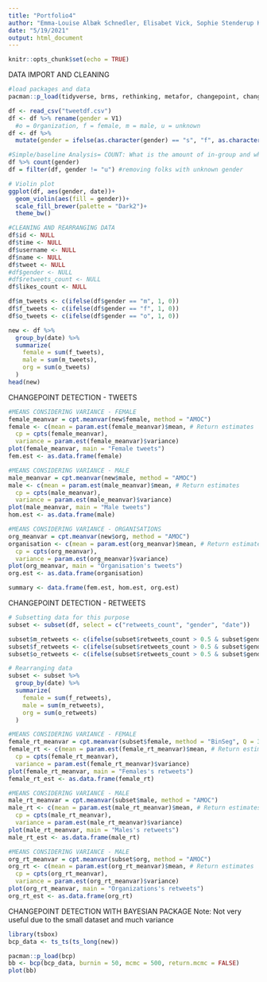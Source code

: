 ```yaml
---
title: "Portfolio4"
author: "Emma-Louise Albæk Schnedler, Elisabet Vick, Sophie Stenderup Korch"
date: "5/19/2021"
output: html_document
---
```


```r
knitr::opts_chunk$set(echo = TRUE)
```

DATA IMPORT AND CLEANING
```r
#load packages and data
pacman::p_load(tidyverse, brms, rethinking, metafor, changepoint, changepoint.np)

df <- read_csv("tweetdf.csv")
df <- df %>% rename(gender = V1) 
  #o = 0rganization, f = female, m = male, u = unknown
df <- df %>% 
  mutate(gender = ifelse(as.character(gender) == "s", "f", as.character(gender))) #accidentally worte 's' instead of 'f', this code corrects it

#Simple/baseline Analysis= COUNT: What is the amount of in-group and whats the amount of out-group over time. 
df %>% count(gender)
df = filter(df, gender != "u") #removing folks with unknown gender

# Violin plot 
ggplot(df, aes(gender, date))+
  geom_violin(aes(fill = gender))+
  scale_fill_brewer(palette = "Dark2")+
  theme_bw()

#CLEANING AND REARRANGING DATA
df$id <- NULL
df$time <- NULL
df$username <- NULL
df$name <- NULL
df$tweet <- NULL
#df$gender <- NULL
#df$retweets_count <- NULL
df$likes_count <- NULL

df$m_tweets <- c(ifelse(df$gender == "m", 1, 0))
df$f_tweets <- c(ifelse(df$gender == "f", 1, 0))
df$o_tweets <- c(ifelse(df$gender == "o", 1, 0))

new <- df %>% 
  group_by(date) %>%
  summarize(
    female = sum(f_tweets),
    male = sum(m_tweets),
    org = sum(o_tweets)
  )
head(new)
```
CHANGEPOINT DETECTION - TWEETS
```r
#MEANS CONSIDERING VARIANCE - FEMALE
female_meanvar = cpt.meanvar(new$female, method = "AMOC")
female <- c(mean = param.est(female_meanvar)$mean, # Return estimates
  cp = cpts(female_meanvar),
  variance = param.est(female_meanvar)$variance)
plot(female_meanvar, main = "Female tweets")
fem.est <- as.data.frame(female)

#MEANS CONSIDERING VARIANCE - MALE
male_meanvar = cpt.meanvar(new$male, method = "AMOC")
male <- c(mean = param.est(male_meanvar)$mean, # Return estimates
  cp = cpts(male_meanvar),
  variance = param.est(male_meanvar)$variance)
plot(male_meanvar, main = "Male tweets")
hom.est <- as.data.frame(male)

#MEANS CONSIDERING VARIANCE - ORGANISATIONS
org_meanvar = cpt.meanvar(new$org, method = "AMOC")
organisation <- c(mean = param.est(org_meanvar)$mean, # Return estimates
  cp = cpts(org_meanvar),
  variance = param.est(org_meanvar)$variance)
plot(org_meanvar, main = "Organisation's tweets")
org.est <- as.data.frame(organisation)

summary <- data.frame(fem.est, hom.est, org.est)
```

CHANGEPOINT DETECTION - RETWEETS
```r
# Subsetting data for this purpose
subset <- subset(df, select = c("retweets_count", "gender", "date"))

subset$m_retweets <- c(ifelse(subset$retweets_count > 0.5 & subset$gender == "m", subset$retweets_count, 0))
subset$f_retweets <- c(ifelse(subset$retweets_count > 0.5 & subset$gender == "f", subset$retweets_count, 0))
subset$o_retweets <- c(ifelse(subset$retweets_count > 0.5 & subset$gender == "o", subset$retweets_count, 0))

# Rearranging data
subset <- subset %>% 
  group_by(date) %>%
  summarize(
    female = sum(f_retweets),
    male = sum(m_retweets),
    org = sum(o_retweets)
  )

#MEANS CONSIDERING VARIANCE - FEMALE
female_rt_meanvar = cpt.meanvar(subset$female, method = "BinSeg", Q = 3)
female_rt <- c(mean = param.est(female_rt_meanvar)$mean, # Return estimates
  cp = cpts(female_rt_meanvar),
  variance = param.est(female_rt_meanvar)$variance)
plot(female_rt_meanvar, main = "Females's retweets")
female_rt_est <- as.data.frame(female_rt)

#MEANS CONSIDERING VARIANCE - MALE
male_rt_meanvar = cpt.meanvar(subset$male, method = "AMOC")
male_rt <- c(mean = param.est(male_rt_meanvar)$mean, # Return estimates
  cp = cpts(male_rt_meanvar),
  variance = param.est(male_rt_meanvar)$variance)
plot(male_rt_meanvar, main = "Males's retweets")
male_rt_est <- as.data.frame(male_rt)

#MEANS CONSIDERING VARIANCE - MALE
org_rt_meanvar = cpt.meanvar(subset$org, method = "AMOC")
org_rt <- c(mean = param.est(org_rt_meanvar)$mean, # Return estimates
  cp = cpts(org_rt_meanvar),
  variance = param.est(org_rt_meanvar)$variance)
plot(org_rt_meanvar, main = "Organizations's retweets")
org_rt_est <- as.data.frame(org_rt)
```

CHANGEPOINT DETECTION WITH BAYESIAN PACKAGE
Note: Not very useful due to the small dataset and much variance
```r
library(tsbox)
bcp_data <- ts_ts(ts_long(new))

pacman::p_load(bcp)
bb <- bcp(bcp_data, burnin = 50, mcmc = 500, return.mcmc = FALSE)
plot(bb)
```

